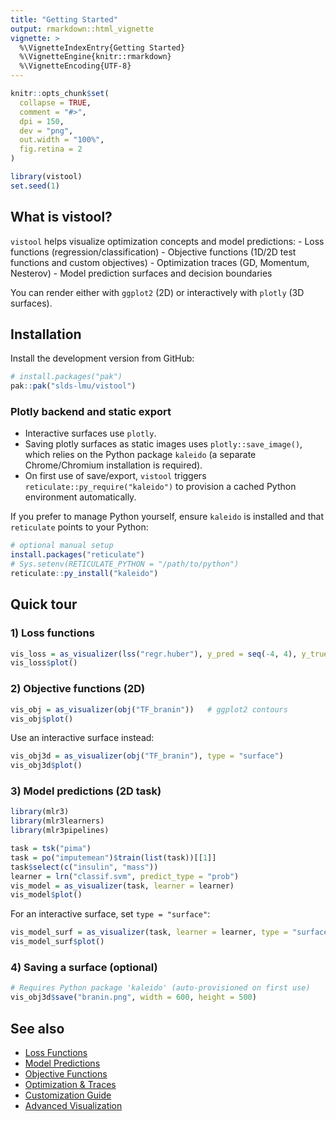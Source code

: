 ```yaml
---
title: "Getting Started"
output: rmarkdown::html_vignette
vignette: >
  %\VignetteIndexEntry{Getting Started}
  %\VignetteEngine{knitr::rmarkdown}
  %\VignetteEncoding{UTF-8}
---
```


```r
knitr::opts_chunk$set(
  collapse = TRUE,
  comment = "#>",
  dpi = 150,
  dev = "png",
  out.width = "100%",
  fig.retina = 2
)
```

```r
library(vistool)
set.seed(1)
```

## What is vistool?

`vistool` helps visualize optimization concepts and model predictions:
- Loss functions (regression/classification)
- Objective functions (1D/2D test functions and custom objectives)
- Optimization traces (GD, Momentum, Nesterov)
- Model prediction surfaces and decision boundaries

You can render either with `ggplot2` (2D) or interactively with `plotly` (3D surfaces).

## Installation

Install the development version from GitHub:

```r
# install.packages("pak")
pak::pak("slds-lmu/vistool")
```

### Plotly backend and static export

- Interactive surfaces use `plotly`.
- Saving plotly surfaces as static images uses `plotly::save_image()`, which relies on the Python package `kaleido` (a separate Chrome/Chromium installation is required).
- On first use of save/export, `vistool` triggers `reticulate::py_require("kaleido")` to provision a cached Python environment automatically.

If you prefer to manage Python yourself, ensure `kaleido` is installed and that `reticulate` points to your Python:

```r
# optional manual setup
install.packages("reticulate")
# Sys.setenv(RETICULATE_PYTHON = "/path/to/python")
reticulate::py_install("kaleido")
```

## Quick tour

### 1) Loss functions

```r
vis_loss = as_visualizer(lss("regr.huber"), y_pred = seq(-4, 4), y_true = 0)
vis_loss$plot()
```

### 2) Objective functions (2D)

```r
vis_obj = as_visualizer(obj("TF_branin"))   # ggplot2 contours
vis_obj$plot()
```

Use an interactive surface instead:

```r
vis_obj3d = as_visualizer(obj("TF_branin"), type = "surface")
vis_obj3d$plot()
```

### 3) Model predictions (2D task)

```r
library(mlr3)
library(mlr3learners)
library(mlr3pipelines)

task = tsk("pima")
task = po("imputemean")$train(list(task))[[1]]
task$select(c("insulin", "mass"))
learner = lrn("classif.svm", predict_type = "prob")
vis_model = as_visualizer(task, learner = learner)
vis_model$plot()
```

For an interactive surface, set `type = "surface"`:

```r
vis_model_surf = as_visualizer(task, learner = learner, type = "surface")
vis_model_surf$plot()
```

### 4) Saving a surface (optional)

```r
# Requires Python package 'kaleido' (auto-provisioned on first use)
vis_obj3d$save("branin.png", width = 600, height = 500)
```

## See also

- [Loss Functions](loss_functions.html)
- [Model Predictions](model.html)
- [Objective Functions](objective.html)
- [Optimization & Traces](optimization_traces.html)
- [Customization Guide](customization_guide.html)
- [Advanced Visualization](advanced_visualization.html)
